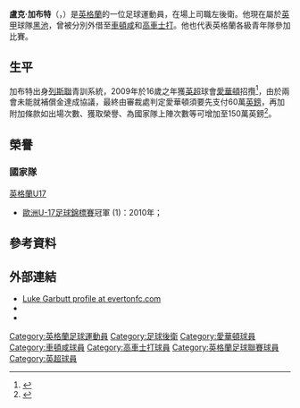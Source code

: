 {{noteTA
|G1=足球|G2=EPL|G3=FAcup
|1=zh-hans:加布特;zh-hk:加貝特;zh-tw:加布特;
}}
{{Infobox football biography
| name                = 盧克·加布特<br />''Luke Garbutt''
| image               = Luke Garbutt3 (cropped).jpg
| image_size          = 200
| caption             = 代表英格蘭U19的加布特
| fullname            = Luke Samuel Garbutt<ref name=Hugman>{{cite web |title=Luke Garbutt |url=http://hugmansfootballers.com/player/23122 |work=Barry Hugman's Footballers |accessdate=16 August 2016 |archive-date=2019-08-22 |archive-url=https://web.archive.org/web/20190822202813/http://hugmansfootballers.com/player/23122 |dead-url=no }}</ref>
| birth_date          = {{birth date and age|1993|5|21|df=y}}<ref name=Hugman/>
| birth_place         = 英格蘭[[哈罗盖特|哈罗盖特]]
| height              = {{height|m=1.79}}<ref>{{cite web |url=http://m.premierleague.com/en-gb/players/playerprofile.html/luke-garbutt |title=Barclays Premier League Player Profile Luke Garbutt |publisher=Premier League |accessdate=6 November 2012 |archive-date=2014-11-06 |archive-url=https://web.archive.org/web/20141106021536/http://m.premierleague.com/en-gb/players/playerprofile.html/luke-garbutt |dead-url=yes }}</ref>
| position            = [[後衛_(足球)#邊後衛|左閘]]
| currentclub = [[黑池足球會|黑池]]
| clubnumber = 29
| youthyears1         = 2001–2009
| youthclubs1         = [[列斯聯足球會|列斯聯]]
| youthyears2         = 2009–2010
| youthclubs2         = [[埃弗顿足球俱乐部|埃弗顿]]
| years1 = 2011–2020
| clubs1 = [[埃弗顿足球俱乐部|埃弗顿]]
| caps1 = 5
| goals1 = 0
| years2              = 2011–2012
| clubs2              = → [[切尔滕汉姆足球俱乐部|切尔滕汉姆]]
| caps2               = 34
| goals2              = 2
| years3              = 2013–2014
| clubs3              = → [[科尔切斯特联足球俱乐部|科尔切斯特]]
| caps3               = 19
| goals3              = 2
| years4              = 2015–2016
| clubs4              = → [[富勒姆足球俱乐部|富勒姆]]
| caps4               = 25
| goals4              = 1
| years5              = 2016–2017
| clubs5              = → [[威根竞技足球俱乐部|威根]]
| caps5               = 8
| goals5              = 0
| years6 = 2018–2019
| clubs6 = → [[牛津联足球俱乐部|牛津联]] (外借)
| caps6 = 25
| goals6 = 4
| years7 = 2019–2020
| clubs7 = → [[伊普斯维奇城足球俱乐部|伊普斯维奇]] (外借)
| caps7 = 28
| goals7 = 5
| years8 = 2020–
| clubs8 = [[黑池足球會|黑池]]
| caps8 = 0
| goals8 = 0
| nationalyears1      = 2008
| nationalteam1       = [[英格蘭16歲以下足球代表隊|英格蘭U16]]
| nationalcaps1       = 5
| nationalgoals1      = 0
| nationalyears2      = 2008–2010
| nationalteam2       = [[英格蘭17歲以下足球代表隊|英格蘭U17]]
| nationalcaps2       = 24
| nationalgoals2      = 3
| nationalyears3      = 2010
| nationalteam3       = [[英格蘭18歲以下足球代表隊|英格蘭U18]]
| nationalcaps3       = 1
| nationalgoals3      = 0
| nationalyears4      = 2011–2012
| nationalteam4       = [[英格蘭19歲以下足球代表隊|英格蘭U19]]
| nationalcaps4       = 7
| nationalgoals4      = 0
| nationalyears5      = 2013
| nationalteam5       = [[英格蘭20歲以下足球代表隊|英格蘭U20]]
| nationalcaps5       = 2
| nationalgoals5      = 0
| nationalyears6      = 2014–2015
| nationalteam6       = [[英格蘭21歲以下足球代表隊|英格蘭U21]]
| nationalcaps6       = 11
| nationalgoals6      = 0
| medaltemplates      =
| club-update         = 2014年8月9日 (六) 13:46 (UTC)
| nationalteam-update = 2014年8月9日 (六) 13:46 (UTC)
}}
'''盧克·加布特'''（{{lang-en|'''Luke Garbutt'''}}，{{bd|1993年|5月21日|catIdx=Garbutt, Luke}}）是[[英格蘭|英格蘭]]的一位足球運動員，在場上司職左後衛。他現在屬於[[英格蘭足球甲級聯賽|英甲]]球隊[[黑池足球會|黑池]]，曾被分別外借至[[切尔滕汉姆足球俱乐部|車頓咸]]和[[科尔切斯特联足球俱乐部|高車士打]]。他也代表英格蘭各級青年隊參加比賽。

== 生平 ==
加布特出身[[列斯聯足球會|列斯聯]]青訓系統，2009年於16歲之年獲[[英超|英超]]球會[[埃弗顿足球俱乐部|愛華頓]]招攬<ref>{{cite news |language=en |url=http://news.bbc.co.uk/sport2/hi/football/teams/l/leeds_united/8140338.stm |title=Grayson sorry to see defender go |work=''[[BBC_Sport|BBC Sport]]'' |date=2009-07-09 |accessdate=2014-08-09 |archive-date=2019-08-31 |archive-url=https://web.archive.org/web/20190831112613/http://news.bbc.co.uk/sport2/hi/football/teams/l/leeds_united/8140338.stm |dead-url=no }}</ref>，由於兩會未能就補償金達成協議，最終由審裁處判定愛華頓須要先支付60萬[[英鎊|英鎊]]，再加附加條款如出場次數、獲取榮譽、為國家隊上陣次數等可增加至150萬英鎊<ref>{{cite news |language=en |url=http://news.bbc.co.uk/sport2/hi/football/teams/e/everton/8243058.stm |title=Everton & Leeds learn Garbutt fee |work=''[[BBC_Sport|BBC Sport]]'' |date=2009-09-08 |accessdate=2014-08-09 |archive-date=2021-01-27 |archive-url=https://web.archive.org/web/20210127203024/http://news.bbc.co.uk/sport2/hi/football/teams/e/everton/8243058.stm |dead-url=no }}</ref>。

==榮譽==
=== 國家隊 ===
;[[英格蘭17歲以下足球代表隊|英格蘭U17]]
*[[歐洲U-17足球錦標賽|歐洲U-17足球錦標賽]]冠軍 (1)：2010年；

==參考資料==
{{reflist}}

==外部連結==
*[http://www.evertonfc.com/player-profile/luke-garbutt Luke Garbutt profile at evertonfc.com] {{Wayback|url=http://www.evertonfc.com/player-profile/luke-garbutt |date=20180702204349 }}
*{{soccerbase|53091}}
*{{UEFA player|250007232}}

{{黑池球員名單}}

{{DEFAULTSORT:Garbutt, Luke}}
[[Category:英格蘭足球運動員|Category:英格蘭足球運動員]]
[[Category:足球後衛|Category:足球後衛]]
[[Category:愛華頓球員|Category:愛華頓球員]]
[[Category:車頓咸球員|Category:車頓咸球員]]
[[Category:高車士打球員|Category:高車士打球員]]
[[Category:英格蘭足球聯賽球員|Category:英格蘭足球聯賽球員]]
[[Category:英超球員|Category:英超球員]]